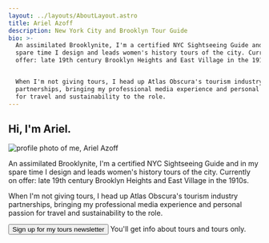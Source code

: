 ```yaml
---
layout: ../layouts/AboutLayout.astro
title: Ariel Azoff
description: New York City and Brooklyn Tour Guide
bio: >-
  An assimilated Brooklynite, I'm a certified NYC Sightseeing Guide and in my
  spare time I design and leads women's history tours of the city. Currently on
  offer: late 19th century Brooklyn Heights and East Village in the 1910s.


  When I'm not giving tours, I head up Atlas Obscura's tourism industry
  partnerships, bringing my professional media experience and personal passion
  for travel and sustainability to the role.
---
```

## Hi, I'm Ariel.


<Image
  src={profile}
  alt="profile photo of me, Ariel Azoff"
  class="mt-5 mr-5 mb-1 max-w-50 md:float-left"
/>

An assimilated Brooklynite, I'm a certified NYC Sightseeing Guide and in my spare time I design and leads women's history tours of the city. Currently on offer: late 19th century Brooklyn Heights and East Village in the 1910s.

When I'm not giving tours, I head up Atlas Obscura's tourism industry partnerships, bringing my professional media experience and personal passion for travel and sustainability to the role.


<div class="m-auto py-5 text-left">
  <Button href="https://arielazoff.com">Sign up for my tours newsletter</Button>

  <span class="text-xs">
  You'll get info about tours and tours only.
  </span>
</div>


<div class="my-5">
  <TourList />
</div>


<div>
  <BlogList />
</div>
